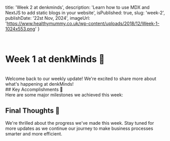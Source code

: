   title: 'Week 2 at denkminds',
  description:
    'Learn how to use MDX and NextJS to add static blogs in your website',
  isPublished: true,
  slug: 'week-2',
  publishDate: '22st Nov, 2024',
  imageUrl: 'https://www.healthymummy.co.uk/wp-content/uploads/2018/12/Week-1-1024x553.png'
}

<br />

# Week 1 at denkMinds 🚀

<br />
Welcome back to our weekly update! We're excited to share more about what's
happening at denkMinds!
<br />
## Key Accomplishments 🎉
<br />
Here are some major milestones we achieved this week:
<br />

## Final Thoughts 💭

We're thrilled about the progress we've made this week. Stay tuned for more updates as we continue our journey to make business processes smarter and more efficient.
